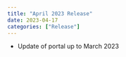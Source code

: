 ```yaml
---
title: "April 2023 Release"
date: 2023-04-17
categories: ["Release"]
---
```


<script src="/rmarkdown-libs/header-attrs/header-attrs.js"></script>


<ul>
<li>Update of portal up to March 2023</li>
</ul>
